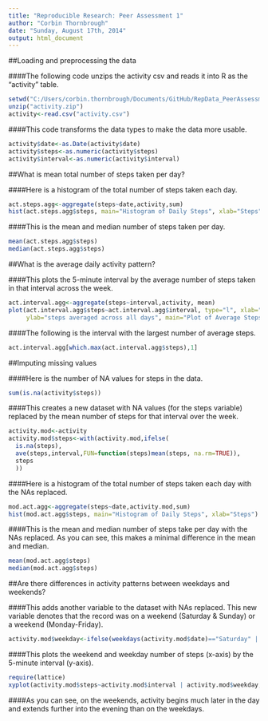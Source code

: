 ```yaml
---
title: "Reproducible Research: Peer Assessment 1"
author: "Corbin Thornbrough"
date: "Sunday, August 17th, 2014"
output: html_document
---
```


##Loading and preprocessing the data

####The following code unzips the activity csv and reads it into R as the "activity" table.
```r
setwd("C:/Users/corbin.thornbrough/Documents/GitHub/RepData_PeerAssessment1")
unzip("activity.zip")
activity<-read.csv("activity.csv")
```

####This code transforms the data types to make the data more usable.
```r
activity$date<-as.Date(activity$date)
activity$steps<-as.numeric(activity$steps)
activity$interval<-as.numeric(activity$interval)
```

##What is mean total number of steps taken per day?

####Here is a histogram of the total number of steps taken each day.
```r
act.steps.agg<-aggregate(steps~date,activity,sum)
hist(act.steps.agg$steps, main="Histogram of Daily Steps", xlab="Steps")
```

####This is the mean and median number of steps taken per day.
```r
mean(act.steps.agg$steps)
median(act.steps.agg$steps)
```

##What is the average daily activity pattern?

####This plots the 5-minute interval by the average number of steps taken in that interval across the week.
```r
act.interval.agg<-aggregate(steps~interval,activity, mean)
plot(act.interval.agg$steps~act.interval.agg$interval, type="l", xlab="five-minute interval",
     ylab="steps averaged across all days", main="Plot of Average Steps by Interval")
```

####The following is the interval with the largest number of average steps.
```r
act.interval.agg[which.max(act.interval.agg$steps),1]
```

##Imputing missing values

####Here is the number of NA values for steps in the data.
```r
sum(is.na(activity$steps))
```

####This creates a new dataset with NA values (for the steps variable) replaced by the mean number of steps for that interval over the week.
```r
activity.mod<-activity
activity.mod$steps<-with(activity.mod,ifelse(
  is.na(steps),
  ave(steps,interval,FUN=function(steps)mean(steps, na.rm=TRUE)),
  steps
  ))
```

####Here is a histogram of the total number of steps taken each day with the NAs replaced.
```r
mod.act.agg<-aggregate(steps~date,activity.mod,sum)
hist(mod.act.agg$steps, main="Histogram of Daily Steps", xlab="Steps")
```

####This is the mean and median number of steps take per day with the NAs replaced.  As you can see, this makes a minimal difference in the mean and median.
```r
mean(mod.act.agg$steps)
median(mod.act.agg$steps)
```


##Are there differences in activity patterns between weekdays and weekends?

####This adds another variable to the dataset with NAs replaced.  This new variable denotes that the record was on a weekend (Saturday & Sunday) or a weekend (Monday-Friday).
```r
activity.mod$weekday<-ifelse(weekdays(activity.mod$date)=="Saturday" | weekdays(activity.mod$date)=="Sunday","weekend","weekday")
```

####This plots the weekend and weekday number of steps (x-axis) by the 5-minute interval (y-axis).
```r
require(lattice)
xyplot(activity.mod$steps~activity.mod$interval | activity.mod$weekday, activity.mod, type="h", ylab="Steps",xlab="Interval")
```
####As you can see, on the weekends, activity begins much later in the day and extends further into the evening than on the weekdays.